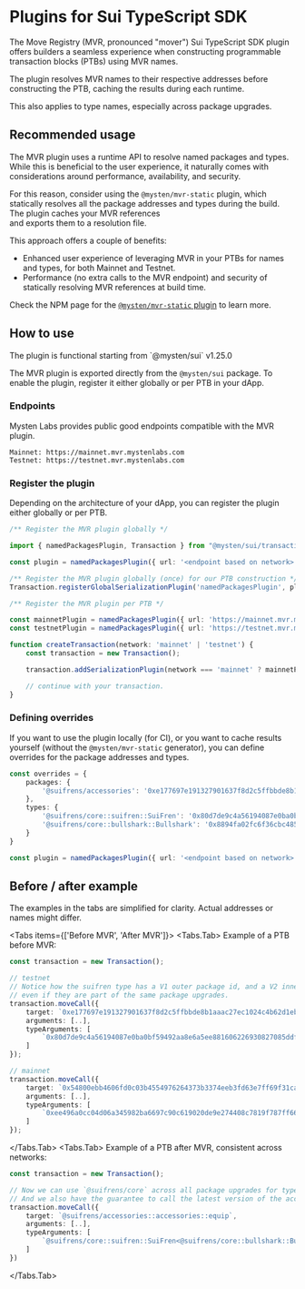 
<Beta/>

# Plugins for Sui TypeScript SDK 

The Move Registry (MVR, pronounced "mover") Sui TypeScript SDK plugin offers builders a seamless experience when constructing programmable transaction blocks (PTBs) using MVR names. 

The plugin resolves MVR names to their respective addresses before constructing the PTB, caching the results during each runtime.

This also applies to type names, especially across package upgrades.

## Recommended usage

The MVR plugin uses a runtime API to resolve named packages and types. While this is beneficial to the user experience, it naturally comes with considerations around performance, availability, and security.

For this reason, consider using the `@mysten/mvr-static` plugin, which statically resolves all the package addresses and types during the build. The plugin caches your MVR references  
and exports them to a resolution file.

This approach offers a couple of benefits:

- Enhanced user experience of leveraging MVR in your PTBs for names and types, for both Mainnet and Testnet.
- Performance (no extra calls to the MVR endpoint) and security of statically resolving MVR references at build time.

Check the NPM page for the [`@mysten/mvr-static` plugin](https://www.npmjs.com/package/@mysten/mvr-static?activeTab=readme) to learn more.

## How to use

<Callout type="info" emoji="ℹ️">
    The plugin is functional starting from `@mysten/sui` v1.25.0
</Callout>

The MVR plugin is exported directly from the `@mysten/sui` package. To enable the plugin, register it either globally or per PTB in your dApp.

### Endpoints

Mysten Labs provides public good endpoints compatible with the MVR plugin.
     
```
Mainnet: https://mainnet.mvr.mystenlabs.com
Testnet: https://testnet.mvr.mystenlabs.com
```

### Register the plugin

Depending on the architecture of your dApp, you can register the plugin either globally or per PTB.

```typescript
/** Register the MVR plugin globally */

import { namedPackagesPlugin, Transaction } from "@mysten/sui/transactions";

const plugin = namedPackagesPlugin({ url: '<endpoint based on network>' });

/** Register the MVR plugin globally (once) for our PTB construction */
Transaction.registerGlobalSerializationPlugin('namedPackagesPlugin', plugin);
```

```typescript
/** Register the MVR plugin per PTB */

const mainnetPlugin = namedPackagesPlugin({ url: 'https://mainnet.mvr.mystenlabs.com' });
const testnetPlugin = namedPackagesPlugin({ url: 'https://testnet.mvr.mystenlabs.com' });

function createTransaction(network: 'mainnet' | 'testnet') {
    const transaction = new Transaction();

    transaction.addSerializationPlugin(network === 'mainnet' ? mainnetPlugin : testnetPlugin);

    // continue with your transaction.
}
```

### Defining overrides

If you want to use the plugin locally (for CI), or you want to cache results yourself (without the `@mysten/mvr-static` generator),
you can define overrides for the package addresses and types.

```typescript
const overrides = {
    packages: {
        '@suifrens/accessories': '0xe177697e191327901637f8d2c5ffbbde8b1aaac27ec1024c4b62d1ebd1cd7430',
    },
    types: {
        '@suifrens/core::suifren::SuiFren': '0x80d7de9c4a56194087e0ba0bf59492aa8e6a5ee881606226930827085ddf2332::suifren::SuiFren',
        '@suifrens/core::bullshark::Bullshark': '0x8894fa02fc6f36cbc485ae9145d05f247a78e220814fb8419ab261bd81f08f32::bullshark::Bullshark',
    }
}

const plugin = namedPackagesPlugin({ url: '<endpoint based on network>', overrides });
```

## Before / after example

<Callout type="warning" emoji="ℹ️">
    The examples in the tabs are simplified for clarity. Actual addresses or names might differ. 
</Callout>


<Tabs items={['Before MVR', 'After MVR']}>
<Tabs.Tab>
Example of a PTB before MVR:
```typescript
const transaction = new Transaction();

// testnet
// Notice how the suifren type has a V1 outer package id, and a V2 inner type package id,
// even if they are part of the same package upgrades.
transaction.moveCall({
    target: `0xe177697e191327901637f8d2c5ffbbde8b1aaac27ec1024c4b62d1ebd1cd7430::accessories::equip`,
    arguments: [..],
    typeArguments: [
        `0x80d7de9c4a56194087e0ba0bf59492aa8e6a5ee881606226930827085ddf2332::suifren::SuiFren<0x297d8afb6ede450529d347cf9254caeea2b685c8baef67b084122291ebaefb38::bullshark::Bullshark>`
    ]
});

// mainnet
transaction.moveCall({
    target: `0x54800ebb4606fd0c03b4554976264373b3374eeb3fd63e7ff69f31cac786ba8c::accessories::equip`,
    arguments: [..],
    typeArguments: [
        `0xee496a0cc04d06a345982ba6697c90c619020de9e274408c7819f787ff66e1a1::suifren::SuiFren<0x8894fa02fc6f36cbc485ae9145d05f247a78e220814fb8419ab261bd81f08f32::bullshark::Bullshark>`
    ]
});
```
</Tabs.Tab>
<Tabs.Tab>
Example of a PTB after MVR, consistent across networks:

```typescript
const transaction = new Transaction();

// Now we can use `@suifrens/core` across all package upgrades for type reference.
// And we also have the guarantee to call the latest version of the accessories package.
transaction.moveCall({
    target: `@suifrens/accessories::accessories::equip`,
    arguments: [..],
    typeArguments: [
        `@suifrens/core::suifren::SuiFren<@suifrens/core::bullshark::Bullshark>`
    ]
})
```
</Tabs.Tab>
</Tabs>
